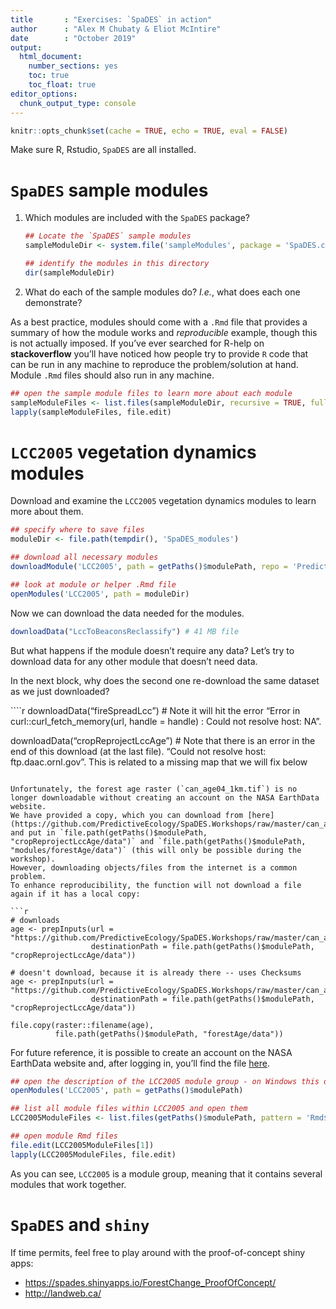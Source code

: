```yaml
---
title       : "Exercises: `SpaDES` in action"
author      : "Alex M Chubaty & Eliot McIntire"
date        : "October 2019"
output: 
  html_document: 
    number_sections: yes
    toc: true
    toc_float: true
editor_options: 
  chunk_output_type: console
---
```


```r
knitr::opts_chunk$set(cache = TRUE, echo = TRUE, eval = FALSE)
```

Make sure R, Rstudio, `SpaDES` are all installed.

# `SpaDES` sample modules

1.  Which modules are included with the `SpaDES` package?

    ```r
    ## Locate the `SpaDES` sample modules
    sampleModuleDir <- system.file('sampleModules', package = 'SpaDES.core')
    
    ## identify the modules in this directory
    dir(sampleModuleDir)
    ```

2. What do each of the sample modules do? *I.e.*, what does each one demonstrate?

As a best practice, modules should come with a `.Rmd` file that provides a summary of how the module works and *reproducible* example, though this is not actually imposed.
If you've ever searched for R-help on **stackoverflow** you'll have noticed how people try to provide `R` code that can be run in any machine to reproduce the problem/solution at hand.
Module `.Rmd` files should also run in any machine.

```r
## open the sample module files to learn more about each module
sampleModuleFiles <- list.files(sampleModuleDir, recursive = TRUE, full.names = TRUE)
lapply(sampleModuleFiles, file.edit)
```

# `LCC2005` vegetation dynamics modules

Download and examine the `LCC2005` vegetation dynamics modules to learn more about them.

```r
## specify where to save files
moduleDir <- file.path(tempdir(), 'SpaDES_modules')

## download all necessary modules
downloadModule('LCC2005', path = getPaths()$modulePath, repo = 'PredictiveEcology/SpaDES-modules', overwrite = TRUE)

## look at module or helper .Rmd file
openModules('LCC2005', path = moduleDir) 
```

Now we can download the data needed for the modules.

```r
downloadData("LccToBeaconsReclassify") # 41 MB file
```

But what happens if the module doesn't require any data?
Let's try to download data for any other module that doesn't need data. 

In the next block, why does the second one re-download the same dataset as we just downloaded?

````r

downloadData("fireSpreadLcc") # Note it will hit the error "Error in curl::curl_fetch_memory(url, handle = handle) : Could not resolve host: NA".

downloadData("cropReprojectLccAge") # Note that there is an error in the end of this download (at the last file). "Could not resolve host: ftp.daac.ornl.gov". This is related to a missing map that we will fix below
```

Unfortunately, the forest age raster (`can_age04_1km.tif`) is no longer downloadable without creating an account on the NASA EarthData website.
We have provided a copy, which you can download from [here](https://github.com/PredictiveEcology/SpaDES.Workshops/raw/master/can_age04_1km.tif) and put in `file.path(getPaths()$modulePath, "cropReprojectLccAge/data")` and `file.path(getPaths()$modulePath, "modules/forestAge/data")` (this will only be possible during the workshop).
However, downloading objects/files from the internet is a common problem.
To enhance reproducibility, the function will not download a file again if it has a local copy:

```r
# downloads
age <- prepInputs(url = "https://github.com/PredictiveEcology/SpaDES.Workshops/raw/master/can_age04_1km.tif",
                  destinationPath = file.path(getPaths()$modulePath, "cropReprojectLccAge/data"))

# doesn't download, because it is already there -- uses Checksums
age <- prepInputs(url = "https://github.com/PredictiveEcology/SpaDES.Workshops/raw/master/can_age04_1km.tif",
                  destinationPath = file.path(getPaths()$modulePath, "cropReprojectLccAge/data"))

file.copy(raster::filename(age),
          file.path(getPaths()$modulePath, "forestAge/data"))
```

For future reference, it is possible to create an account on the NASA EarthData website and, after logging in, you'll find the file [here](https://daac.ornl.gov/NACP/guides/NA_Tree_Age.html).  

```r
## open the description of the LCC2005 module group - on Windows this doesn't work because of an Rstudio issue, instead the message provides the lines to copy and paste
openModules('LCC2005', path = getPaths()$modulePath) 

## list all module files within LCC2005 and open them
LCC2005ModuleFiles <- list.files(getPaths()$modulePath, pattern = 'Rmd$', recursive = TRUE, full.names = TRUE)

## open module Rmd files
file.edit(LCC2005ModuleFiles[1])
lapply(LCC2005ModuleFiles, file.edit)
```
  
As you can see, `LCC2005` is a module group, meaning that it contains several modules that work together.

# `SpaDES` and `shiny`

If time permits, feel free to play around with the proof-of-concept shiny apps:

- <https://spades.shinyapps.io/ForestChange_ProofOfConcept/>
- <http://landweb.ca/>
